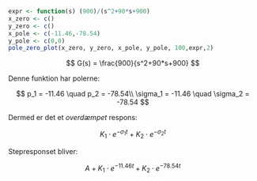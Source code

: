 ```r
expr <- function(s) (900)/(s^2+90*s+900)
x_zero <- c()
y_zero <- c()
x_pole <- c(-11.46,-78.54)
y_pole <- c(0,0)
pole_zero_plot(x_zero, y_zero, x_pole, y_pole, 100,expr,2)
```

$$
G(s) = \frac{900}{s^2+90*s+900}
$$

Denne funktion har polerne:

$$ 
p_1 = -11.46 \quad p_2 = -78.54\\
\sigma_1 = -11.46 \quad \sigma_2 = -78.54
$$

Dermed er det et *overdæmpet* respons:

$$ 
K_1 \cdot e^{-\sigma_1 t} + K_2 \cdot e^{-\sigma_2 t}
$$

Stepresponset bliver: 

$$ 
A + K_1 \cdot e^{-11.46 t} + K_2 \cdot e^{-78.54 t}
$$


